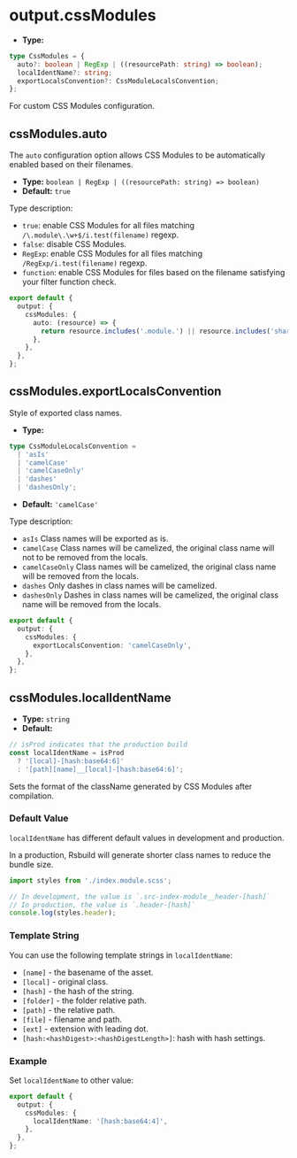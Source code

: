 # output.cssModules

- **Type:**

```ts
type CssModules = {
  auto?: boolean | RegExp | ((resourcePath: string) => boolean);
  localIdentName?: string;
  exportLocalsConvention?: CssModuleLocalsConvention;
};
```

For custom CSS Modules configuration.

## cssModules.auto

The `auto` configuration option allows CSS Modules to be automatically enabled based on their filenames.

- **Type:** `boolean | RegExp | ((resourcePath: string) => boolean)`
- **Default:** `true`

Type description:

- `true`: enable CSS Modules for all files matching `/\.module\.\w+$/i.test(filename)` regexp.
- `false`: disable CSS Modules.
- `RegExp`: enable CSS Modules for all files matching `/RegExp/i.test(filename)` regexp.
- `function`: enable CSS Modules for files based on the filename satisfying your filter function check.

```ts
export default {
  output: {
    cssModules: {
      auto: (resource) => {
        return resource.includes('.module.') || resource.includes('shared/');
      },
    },
  },
};
```

## cssModules.exportLocalsConvention

Style of exported class names.

- **Type:**

```ts
type CssModuleLocalsConvention =
  | 'asIs'
  | 'camelCase'
  | 'camelCaseOnly'
  | 'dashes'
  | 'dashesOnly';
```

- **Default:** `'camelCase'`

Type description:

- `asIs` Class names will be exported as is.
- `camelCase` Class names will be camelized, the original class name will not to be removed from the locals.
- `camelCaseOnly` Class names will be camelized, the original class name will be removed from the locals.
- `dashes` Only dashes in class names will be camelized.
- `dashesOnly` Dashes in class names will be camelized, the original class name will be removed from the locals.

```ts
export default {
  output: {
    cssModules: {
      exportLocalsConvention: 'camelCaseOnly',
    },
  },
};
```

## cssModules.localIdentName

- **Type:** `string`
- **Default:**

```ts
// isProd indicates that the production build
const localIdentName = isProd
  ? '[local]-[hash:base64:6]'
  : '[path][name]__[local]-[hash:base64:6]';
```

Sets the format of the className generated by CSS Modules after compilation.

### Default Value

`localIdentName` has different default values in development and production.

In a production, Rsbuild will generate shorter class names to reduce the bundle size.

```ts
import styles from './index.module.scss';

// In development, the value is `.src-index-module__header-[hash]`
// In production, the value is `.header-[hash]`
console.log(styles.header);
```

### Template String

You can use the following template strings in `localIdentName`:

- `[name]` - the basename of the asset.
- `[local]` - original class.
- `[hash]` - the hash of the string.
- `[folder]` - the folder relative path.
- `[path]` - the relative path.
- `[file]` - filename and path.
- `[ext]` - extension with leading dot.
- `[hash:<hashDigest>:<hashDigestLength>]`: hash with hash settings.

### Example

Set `localIdentName` to other value:

```ts
export default {
  output: {
    cssModules: {
      localIdentName: '[hash:base64:4]',
    },
  },
};
```
